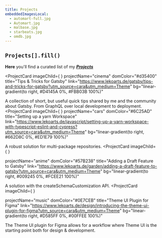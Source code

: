 ```yaml
---
title: Projects
embeddedImagesLocal:
  - automart-full.jpg
  - Automart.jpg
  - malbase.jpg
  - starbeats.jpg
  - omdb.jpg
---
```


## `Projects[].fill()`


**Here** you'll find a curated list of my **_[Projects](https://www.github.com/retr0ville)_**

<ProjectCard
  imageChild={
    <GatsbyImage
      imgClassName="project-card-image"
      image={getImage(props.projectImages[0])}
      alt="A cinema"
      width={550}
      height={260}
    />
  }
  projectName="cinema"
  domColor="#d35400"
  title="Tips & Tricks for Gatsby"
  link="https://www.lekoarts.de/gatsby/tips-and-tricks-for-gatsby?utm_source=cara&utm_medium=Theme"
  bg="linear-gradient(to right, #D4145A 0%, #FBB03B 100%)"
>
  A collection of short, but useful quick tips shared by me and the community
  about Gatsby. From GraphQL over local development to deployment.
</ProjectCard>
<ProjectCard
  imageChild={
    <GatsbyImage
      imgClassName="project-card-image"
      image={getImage(props.projectImages[1])}
      alt="A cinema"
      width={550}
      height={260}
    />
  }
  projectName="cars"
  domColor="#6C25AD"
  title="Setting  up a yarn Workspace"
  link="https://www.lekoarts.de/javascript/setting-up-a-yarn-workspace-with-typescript-eslint-and-cypress?utm_source=cara&utm_medium=Theme"
  bg="linear-gradient(to right, #662D8C 0%, #ED1E79 100%)"
>
  A robust solution for multi-package repositories.
</ProjectCard>
<ProjectCard
  imageChild={
    <GatsbyImage
      imgClassName="project-card-image"
      image={getImage(props.projectImages[2])}
      alt="A cinema"
      width={550}
      height={260}
    />
  }
  
  projectName="anime"
  domColor="#57B238"
  title="Adding a Draft Feature to Gatsby"
  link="https://www.lekoarts.de/garden/adding-a-draft-feature-to-gatsby?utm_source=cara&utm_medium=Theme"
  bg="linear-gradient(to right, #009245 0%, #FCEE21 100%)"
>
  A solution with the createSchemaCustomization API.
</ProjectCard>
<ProjectCard
  imageChild={
    <GatsbyImage
      imgClassName="project-card-image"
      image={getImage(props.projectImages[3])}
      alt="A cinema"
      width={550}
      height={260}
    />
  }
  
  projectName="music"
  domColor="#0E7CEB"
  title="Theme UI Plugin for Figma"
  link="https://www.lekoarts.de/design/introducing-the-theme-ui-plugin-for-figma?utm_source=cara&utm_medium=Theme"
  bg="linear-gradient(to right, #D585FF 0%, #00FFEE 100%)"
>
  The Theme UI plugin for Figma allows for a workflow where Theme UI is the
  starting point both for design & development.
</ProjectCard>
